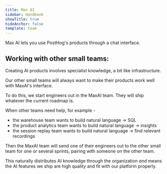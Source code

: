 ```yaml
---
title: Max AI
sidebar: Handbook
showTitle: true
hideAnchor: false
template: team
---
```


Max AI lets you use PostHog's products through a chat interface.

## Working with other small teams:

Creating AI products involves specialist knowledge, a bit like infrastructure.

Our other small teams will always want to make their products work well with MaxAI's interface.

To do this, we start engineers out in the MaxAI team. They will ship whatever the current roadmap is.

When other teams need help, for example -

* the warehouse team wants to build natural language -> SQL
* the product analytics team wants to build natural language -> insights
* the session replay team wants to build natural language -> find relevant recordings

Then the MaxAI team will send one of their engineers out to the other small team for one or several sprints, pairing with someone on the other team.

This naturally distributes AI knowledge through the organization _and_ means the AI features we ship are high quality and fit with our platform properly.
